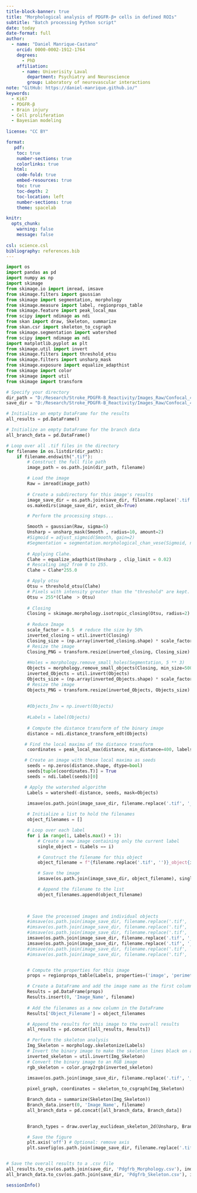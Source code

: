 ```yaml
---
title-block-banner: true
title: "Morphological analysis of PDGFR-β+ cells in defined ROIs"
subtitle: "Batch processing Python script"
date: today
date-format: full
author: 
  - name: "Daniel Manrique-Castano"
    orcid: 0000-0002-1912-1764
    degrees:
      - PhD
    affiliation: 
      - name: Univerisity Laval 
        department: Psychiatry and Neuroscience
        group: Laboratory of neurovascular interactions 
note: "GitHub: https://daniel-manrique.github.io/"
keywords: 
  - Ki67
  - PDGFR-β
  - Brain injury
  - Cell proliferation
  - Bayesian modeling 
   
license: "CC BY"

format:
   pdf: 
    toc: true
    number-sections: true
    colorlinks: true
   html:
    code-fold: true
    embed-resources: true
    toc: true
    toc-depth: 2
    toc-location: left
    number-sections: true
    theme: spacelab

knitr:
  opts_chunk: 
    warning: false
    message: false
    
csl: science.csl
bibliography: references.bib
---
```


```python
import os
import pandas as pd
import numpy as np
import skimage
from skimage.io import imread, imsave
from skimage.filters import gaussian
from skimage import segmentation, morphology
from skimage.measure import label, regionprops_table
from skimage.feature import peak_local_max
from scipy import ndimage as ndi
from skan import draw, Skeleton, summarize
from skan.csr import skeleton_to_csgraph
from skimage.segmentation import watershed
from scipy import ndimage as ndi
import matplotlib.pyplot as plt
from skimage.util import invert
from skimage.filters import threshold_otsu
from skimage.filters import unsharp_mask
from skimage.exposure import equalize_adapthist
from skimage import color
from skimage import util
from skimage import transform

# Specify your directory
dir_path = "D:/Research/Stroke_PDGFR-B_Reactivity/Images_Raw/Confocal_40x_ROIs_CD31-Pdgfrb-CD13/Images_Cells"
save_dir = "D:/Research/Stroke_PDGFR-B_Reactivity/Images_Raw/Confocal_40x_ROIs_CD31-Pdgfrb-CD13/Images_Morphology"

# Initialize an empty DataFrame for the results
all_results = pd.DataFrame()

# Initialize an empty DataFrame for the branch data
all_branch_data = pd.DataFrame()

# Loop over all .tif files in the directory
for filename in os.listdir(dir_path):
    if filename.endswith(".tif"):
        # Construct the full file path
        image_path = os.path.join(dir_path, filename)

        # Load the image
        Raw = imread(image_path)
        
        # Create a subdirectory for this image's results
        image_save_dir = os.path.join(save_dir, filename.replace('.tif', ''))
        os.makedirs(image_save_dir, exist_ok=True)

        # Perform the processing steps...

        Smooth = gaussian(Raw, sigma=5)
        Unsharp = unsharp_mask(Smooth , radius=10, amount=2)
        #Sigmoid = adjust_sigmoid(Smooth, gain=2)
        #Segmentation = segmentation.morphological_chan_vese(Sigmoid, num_iter=30, smoothing=1)
        
        # Applying Clahe.
        Clahe = equalize_adapthist(Unsharp , clip_limit = 0.02)
        # Rescaling img2 from 0 to 255.
        Clahe = Clahe*255.0

        # Apply otsu
        Otsu = threshold_otsu(Clahe)
        # Pixels with intensity greater than the "threshold" are kept.
        Otsu = 255*(Clahe  > Otsu)
      
        # Closing  
        Closing = skimage.morphology.isotropic_closing(Otsu, radius=2)
        
        # Reduce Image
        scale_factor = 0.5  # reduce the size by 50%
        inverted_closing = util.invert(Closing)
        Closing_size = (np.array(inverted_closing.shape) * scale_factor).astype(int)
        # Resize the image
        Closing_PNG = transform.resize(inverted_closing, Closing_size)
      
        #Holes = morphology.remove_small_holes(Segmentation, 5 ** 3)
        Objects = morphology.remove_small_objects(Closing, min_size=500)
        inverted_Objects = util.invert(Objects)
        Objects_size = (np.array(inverted_Objects.shape) * scale_factor).astype(int)
        # Resize the image
        Objects_PNG = transform.resize(inverted_Objects, Objects_size)
        
        
        #Objects_Inv = np.invert(Objects)
        
        #Labels = label(Objects)
        
        # Compute the distance transform of the binary image
        distance = ndi.distance_transform_edt(Objects)

       # Find the local maxima of the distance transform
        coordinates = peak_local_max(distance, min_distance=400, labels=Objects)

       # Create an image with these local maxima as seeds
        seeds = np.zeros(distance.shape, dtype=bool)
        seeds[tuple(coordinates.T)] = True
        seeds = ndi.label(seeds)[0]

       # Apply the watershed algorithm
        Labels = watershed(-distance, seeds, mask=Objects)
        
        imsave(os.path.join(image_save_dir, filename.replace('.tif', '_Labels.tif')), Labels)

        # Initialize a list to hold the filenames
        object_filenames = []

        # Loop over each label
        for i in range(1, Labels.max() + 1):
            # Create a new image containing only the current label
            single_object = (Labels == i)

            # Construct the filename for this object
            object_filename = f"{filename.replace('.tif', '')}_object{i}.tif"

            # Save the image
            imsave(os.path.join(image_save_dir, object_filename), single_object)

            # Append the filename to the list
            object_filenames.append(object_filename)
       

    
        # Save the processed images and individual objects
        #imsave(os.path.join(image_save_dir, filename.replace('.tif', '_Raw.tif')), Raw)
        #imsave(os.path.join(image_save_dir, filename.replace('.tif', '_Smooth.tif')), Smooth)
        #imsave(os.path.join(image_save_dir, filename.replace('.tif', '_Undharp.tif')), Unsharp)
        imsave(os.path.join(image_save_dir, filename.replace('.tif', '_Closing.png')), Closing_PNG)
        imsave(os.path.join(image_save_dir, filename.replace('.tif', '_Objects.png')), Objects_PNG)
        #imsave(os.path.join(image_save_dir, filename.replace('.tif', '_Labels.tif')), Labels)
        #imsave(os.path.join(image_save_dir, filename.replace('.tif', '_Labels.tif')), Watershed_Labels)


        # Compute the properties for this image
        props = regionprops_table(Labels, properties=('image', 'perimeter', 'solidity', 'centroid', 'area', 'convex_area', 'eccentricity', 'euler_number', 'feret_diameter_max', 'axis_major_length', 'axis_minor_length')) 

        # Create a DataFrame and add the image name as the first column
        Results = pd.DataFrame(props)
        Results.insert(0, 'Image_Name', filename)
        
        # Add the filenames as a new column in the DataFrame
        Results['Object_Filename'] = object_filenames

        # Append the results for this image to the overall results
        all_results = pd.concat([all_results, Results])

        # Perform the skeleton analysis
        Img_Skeleton = morphology.skeletonize(Labels)
        # Invert the binary image to make the skeleton lines black on a white background
        inverted_skeleton = util.invert(Img_Skeleton)
        # Convert the binary image to an RGB image
        rgb_skeleton = color.gray2rgb(inverted_skeleton)
        
        imsave(os.path.join(image_save_dir, filename.replace('.tif', '_Img_Skeleton.tif')), rgb_skeleton)

        pixel_graph, coordinates = skeleton_to_csgraph(Img_Skeleton)

        Branch_data = summarize(Skeleton(Img_Skeleton))
        Branch_data.insert(0, 'Image_Name', filename)
        all_branch_data = pd.concat([all_branch_data, Branch_data])

       
        Branch_types = draw.overlay_euclidean_skeleton_2d(Unsharp, Branch_data, skeleton_color_source='branch-type')

        # Save the figure
        plt.axis('off') # Optional: remove axis
        plt.savefig(os.path.join(image_save_dir, filename.replace('.tif', '_BranchTypes.png')), bbox_inches='tight', pad_inches=0)


# Save the overall results to a .csv file
all_results.to_csv(os.path.join(save_dir, 'Pdgfrb_Morphology.csv'), index=False)
all_branch_data.to_csv(os.path.join(save_dir, 'Pdgfrb_Skeleton.csv'), index=False)

```

```r
sessionInfo()
```




